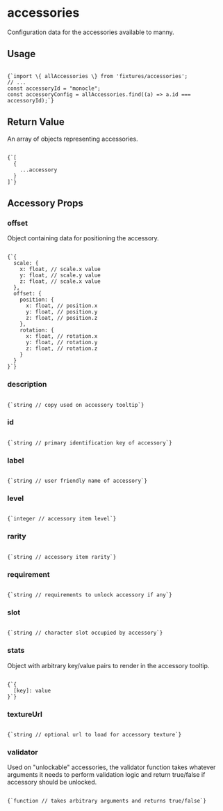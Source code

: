 
# accessories

Configuration data for the accessories available to manny. 

<h2 style={{ marginTop: 0 }}>Usage</h2>

<Code language="js">
{`import \{ allAccessories \} from 'fixtures/accessories';
// ...
const accessoryId = "monocle";
const accessoryConfig = allAccessories.find((a) => a.id === accessoryId);`}
</Code>

## Return Value

An array of objects representing accessories.

<Code language="js">
{`[
  {
    ...accessory
  }
]`}
</Code>

## Accessory Props
  
### offset

Object containing data for positioning the accessory.

<Code language="js">
{`{
  scale: {
    x: float, // scale.x value
    y: float, // scale.y value
    z: float, // scale.x value
  },
  offset: {
    position: {
      x: float, // position.x 
      y: float, // position.y 
      z: float, // position.z 
    },
    rotation: {
      x: float, // rotation.x 
      y: float, // rotation.y 
      z: float, // rotation.z 
    }
  }
}`}
</Code>

### description

<Code language="js">
{`string // copy used on accessory tooltip`}
</Code>

### id

<Code language="js">
{`string // primary identification key of accessory`}
</Code>

### label

<Code language="js">
{`string // user friendly name of accessory`}
</Code>

### level

<Code language="js">
{`integer // accessory item level`}
</Code>

### rarity

<Code language="js">
{`string // accessory item rarity`}
</Code>

### requirement

<Code language="js">
{`string // requirements to unlock accessory if any`}
</Code>

### slot

<Code language="js">
{`string // character slot occupied by accessory`}
</Code>

### stats

Object with arbitrary key/value pairs to render in the accessory tooltip.

<Code language="js">
{`{
  [key]: value
}`}
</Code>
  
### textureUrl

<Code language="js">
{`string // optional url to load for accessory texture`}
</Code>
  
### validator

Used on "unlockable" accessories, the validator function takes whatever 
arguments it needs to perform validation logic and return true/false if 
accessory should be unlocked.

<Code language="js">
{`function // takes arbitrary arguments and returns true/false`}
</Code>